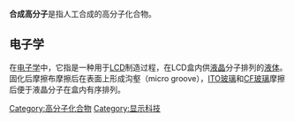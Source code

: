 {{expand|time=2009-08-11T22:42:45+00:00}}
{{chemref|time=2009-08-11T22:42:45+00:00}}
'''合成高分子'''是指人工合成的高分子化合物。

==电子学==
在[[电子学|电子学]]中，它指是一种用于[[LCD|LCD]]制造过程，在LCD盒内供[[液晶|液晶]]分子排列的[[液体|液体]]。固化后摩擦布摩擦后在表面上形成沟壑（micro groove），[[ITO玻璃|ITO玻璃]]和[[CF玻璃|CF玻璃]]摩擦后便于液晶分子在盒内有序排列。

[[Category:高分子化合物|Category:高分子化合物]]
[[Category:显示科技|Category:显示科技]]